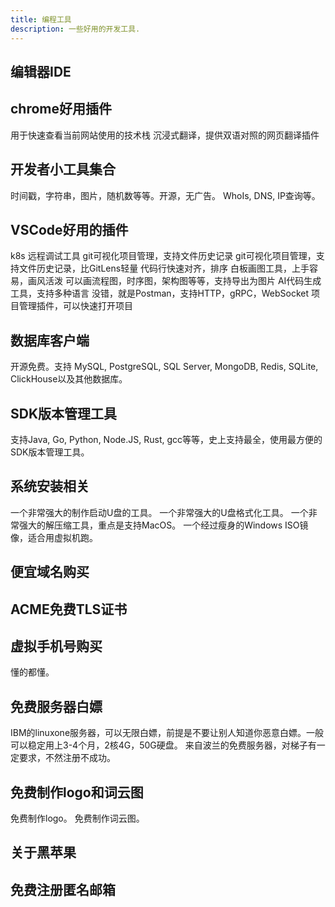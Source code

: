 ```yaml
---
title: 编程工具
description: 一些好用的开发工具.
---
```


## 编辑器IDE


<CardGrid>
	<Card title="VSCode" icon="seti:notebook">
		<LinkCard title="网站" href="https://xiaolincoding.com/network/" />
		<LinkCard title="Github" href="https://github.com/xiaolincoder/CS-Base" />
	</Card>
    <Card title="Zed" icon="seti:notebook">
		<LinkCard title="网站" href="https://zed.dev/" />
		<LinkCard title="Github" href="https://github.com/zed-industries/zed" />
	</Card>
    <Card title="Lapce" icon="seti:notebook">
		<LinkCard title="网站" href="https://lap.dev/lapce/" />
		<LinkCard title="Github" href="https://github.com/lapce/lapce" />
	</Card>
    <Card title="Helix" icon="seti:notebook">
		<LinkCard title="网站" href="https://helix-editor.com/" />
		<LinkCard title="Github" href="https://github.com/helix-editor/helix" />
	</Card>
    <Card title="JetBrains" icon="seti:notebook">
		<LinkCard title="网站" href="https://www.jetbrains.com/zh-cn/idea/" />
		<LinkCard title="Github" href="https://github.com/JetBrains" />
	</Card>
</CardGrid>

## chrome好用插件
<CardGrid>
	<Card title="wappalyzer" icon="seti:notebook">
		用于快速查看当前网站使用的技术栈
		<LinkCard title="网站" href="https://www.wappalyzer.com/" />
	</Card>
	<Card title="immersivetranslate" icon="seti:notebook">
		沉浸式翻译，提供双语对照的网页翻译插件
		<LinkCard title="网站" href="https://immersivetranslate.com/zh-Hans/" />
	</Card>
</CardGrid>

## 开发者小工具集合

<CardGrid>
	<Card title="it-tools" icon="seti:notebook">
        时间戳，字符串，图片，随机数等等。开源，无广告。
		<LinkCard title="网站" href="https://it-tools.tech/" />
		<LinkCard title="Github" href="https://github.com/CorentinTh/it-tools" />
	</Card>
	<Card title="站长工具" icon="seti:notebook">
        WhoIs, DNS, IP查询等。
		<LinkCard title="网站" href="https://it-tools.tech/" />
		<LinkCard title="Github" href="https://tool.chinaz.com/" />
	</Card>
</CardGrid>

## VSCode好用的插件

<CardGrid>
	<Card title="nocalhost" icon="seti:notebook">
        k8s 远程调试工具
		<LinkCard title="网站" href="https://nocalhost.dev/zh-CN/docs/quick-start/" />
		<LinkCard title="Github" href="https://github.com/nocalhost/nocalhost" />
	</Card>
	<Card title="GitLens Community" icon="seti:notebook">
		git可视化项目管理，支持文件历史记录
		<LinkCard title="网站" href="https://www.gitkraken.com/gitlens" />
		<LinkCard title="Github" href="https://github.com/gitkraken/vscode-gitlens" />
	</Card>
	<Card title="Git Graph" icon="seti:notebook">
		git可视化项目管理，支持文件历史记录，比GitLens轻量
		<LinkCard title="网站" href="https://marketplace.visualstudio.com/items?itemName=mhutchie.git-graph" />
		<LinkCard title="Github" href="https://github.com/mhutchie/vscode-git-graph" />
	</Card>
	<Card title="Sort lines" icon="seti:notebook">
		代码行快速对齐，排序
		<LinkCard title="网站" href="https://marketplace.visualstudio.com/items?itemName=Tyriar.sort-lines" />
	</Card>
	<Card title="Excalidraw" icon="seti:notebook">
		白板画图工具，上手容易，画风活泼
		<LinkCard title="网站" href="https://marketplace.visualstudio.com/items?itemName=pomdtr.excalidraw-editor" />
	</Card>
	<Card title="Draw.io Integration" icon="seti:notebook">
		可以画流程图，时序图，架构图等等，支持导出为图片
		<LinkCard title="网站" href="https://marketplace.visualstudio.com/items?itemName=hediet.vscode-drawio" />
	</Card>
	<Card title="CodeGeeX: AI Coding Assistant" icon="seti:notebook">
		AI代码生成工具，支持多种语言
		<LinkCard title="网站" href="https://marketplace.visualstudio.com/items?itemName=aminer.codegeex" />
	</Card>
	<Card title="Postman" icon="seti:notebook">
		没错，就是Postman，支持HTTP，gRPC，WebSocket
		<LinkCard title="网站" href="https://marketplace.visualstudio.com/items?itemName=aminer.codegeex" />
	</Card>
	<Card title="Project Manager" icon="seti:notebook">
		项目管理插件，可以快速打开项目
		<LinkCard title="网站" href="https://marketplace.visualstudio.com/items?itemName=alefragnani.project-manager" />
	</Card>
</CardGrid>

## 数据库客户端

<CardGrid>
	<Card title="DBGate" icon="seti:notebook">
		开源免费。支持 MySQL, PostgreSQL, SQL Server, MongoDB, Redis, SQLite, ClickHouse以及其他数据库。
		<LinkCard title="网站" href="https://dbgate.org/" />
		<LinkCard title="Github" href="https://github.com/dbgate/dbgate" />
	</Card>
    <Card title="DBeaver" icon="seti:notebook">
		<LinkCard title="网站" href="https://dbeaver.io/" />
		<LinkCard title="Github" href="https://github.com/dbeaver/dbeaver" />
	</Card>
</CardGrid>

## SDK版本管理工具

<CardGrid>
	<Card title="VMR" icon="seti:notebook">
		支持Java, Go, Python, Node.JS, Rust, gcc等等，史上支持最全，使用最方便的SDK版本管理工具。
		<LinkCard title="网站" href="https://vdocs.vmr.us.kg/" />
		<LinkCard title="Github" href="https://github.com/gvcgo/version-manager" />
	</Card>
</CardGrid>

## 系统安装相关

<CardGrid>
	<Card title="Ventoy" icon="seti:notebook">
		一个非常强大的制作启动U盘的工具。
		<LinkCard title="网站" href="https://www.ventoy.net/" />
		<LinkCard title="Github" href="https://github.com/ventoy/Ventoy" />
	</Card>
	<Card title="Rufus" icon="seti:notebook">
		一个非常强大的U盘格式化工具。
		<LinkCard title="网站" href="https://rufus.ie/" />
		<LinkCard title="Github" href="https://github.com/pbatard/rufus" />
	</Card>
	<Card title="Peazip" icon="seti:notebook">
		一个非常强大的解压缩工具，重点是支持MacOS。
		<LinkCard title="网站" href="https://peazip.github.io/" />
		<LinkCard title="Github" href="https://github.com/peazip/PeaZip" />
	</Card>
	<Card title="Tiny Windows" icon="seti:notebook">
		一个经过瘦身的Windows ISO镜像，适合用虚拟机跑。
		<LinkCard title="网站" href="https://tiny10.com/" />
	</Card>
	
</CardGrid>

## 便宜域名购买

<CardGrid>
	<Card title="NameCheap" icon="seti:notebook">
		<LinkCard title="网站" href="https://nc.me/" />
	</Card>
	<Card title="spaceship" icon="seti:notebook">
		<LinkCard title="网站" href="https://www.spaceship.com/" />
	</Card>
	<Card title="name.com" icon="seti:notebook">
		<LinkCard title="网站" href="https://www.name.com/zh-cn/domain/search" />
	</Card>
	<Card title="godaddy" icon="seti:notebook">
		<LinkCard title="网站" href="https://hk.godaddy.com/" />
	</Card>
</CardGrid>

## ACME免费TLS证书

<CardGrid>
	<Card title="letsencrypt.org" icon="seti:notebook">
		<LinkCard title="网站" href="https://letsencrypt.org/zh-cn/docs/client-options/" />
	</Card>
</CardGrid>

## 虚拟手机号购买

<CardGrid>
	<Card title="sms-activate" icon="seti:notebook">
		懂的都懂。
		<LinkCard title="网站" href="https://sms-activate.guru/cn/getNumber" />
	</Card>
</CardGrid>

## 免费服务器白嫖

<CardGrid>
	<Card title="linuxone" icon="seti:notebook">
		IBM的linuxone服务器，可以无限白嫖，前提是不要让别人知道你恶意白嫖。一般可以稳定用上3-4个月，2核4G，50G硬盘。
		<LinkCard title="网站" href="https://linuxone.cloud.marist.edu/#/login" />
	</Card>
	<Card title="serv00.com" icon="seti:notebook">
		来自波兰的免费服务器，对梯子有一定要求，不然注册不成功。
		<LinkCard title="网站" href="https://www.serv00.com/offer/create_new_account" />
	</Card>
</CardGrid>

## 免费制作logo和词云图

<CardGrid>
	<Card title="shopify" icon="seti:notebook">
		免费制作logo。
		<LinkCard title="网站" href="https://www.shopify.com/zh/tools/logo-maker" />
	</Card>
	<Card title="lddgo" icon="seti:notebook">
		免费制作词云图。
		<LinkCard title="网站" href="https://www.lddgo.net/chart/word-cloud" />
	</Card>
</CardGrid>

## 关于黑苹果

<CardGrid>
	<Card title="黑苹果国光教程" icon="seti:notebook">
		<LinkCard title="网站" href="https://apple.sqlsec.com/" />
	</Card>
</CardGrid>

## 免费注册匿名邮箱

<CardGrid>
	<Card title="proton.me" icon="seti:notebook">
		<LinkCard title="网站" href="https://proton.me/mail/pricing" />
	</Card>
</CardGrid>
